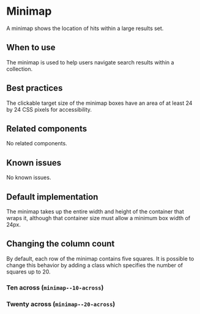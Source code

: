 
<Meta of={stories} />

# Minimap

A minimap shows the location of hits within a large results set.

## When to use

The minimap is used to help users navigate search results within a collection.

## Best practices
The clickable target size of the minimap boxes have an area of at least 24 by 24
CSS pixels for accessibility.

## Related components

No related components.

## Known issues

No known issues.

## Default implementation

The minimap takes up the entire width and height of the container that wraps it,
although that container size must allow a minimum box width of 24px.

<Story story={stories.basic} />

## Changing the column count

By default, each row of the minimap contains five squares. It is possible to
change this behavior by adding a class which specifies the number of squares
up to 20.

### Ten across (`minimap--10-across`)

<Story story={stories.tenAcross} />

### Twenty across (`minimap--20-across`)

<Story story={stories.twentyAcross} />

